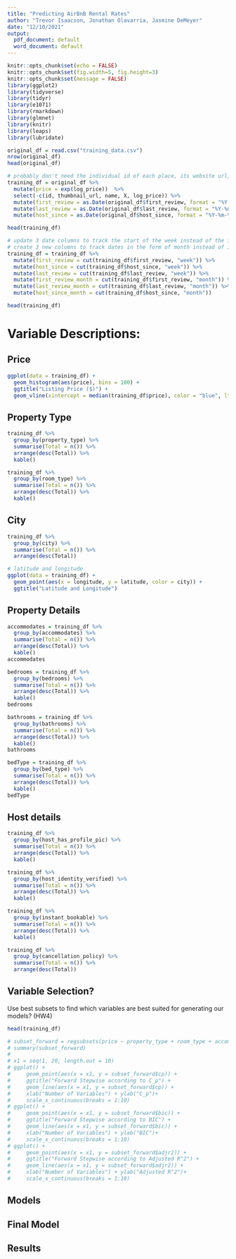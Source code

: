 ```yaml
---
title: "Predicting AirBnB Rental Rates"
author: "Trevor Isaacson, Jonathan Olavarria, Jasmine DeMeyer"
date: "12/10/2021"
output:
  pdf_document: default
  word_document: default
---
```


```r
knitr::opts_chunk$set(echo = FALSE)
knitr::opts_chunk$set(fig.width=5, fig.height=3) 
knitr::opts_chunk$set(message = FALSE)
library(ggplot2)
library(tidyverse)
library(tidyr)
library(e1071)
library(rmarkdown)
library(glmnet)
library(knitr)
library(leaps)
library(lubridate)
```

```r
original_df = read.csv("training_data.csv")
nrow(original_df)
head(original_df)
```

```r
# probably don't need the individual id of each place, its website url, name and converted log_price to price
training_df = original_df %>% 
  mutate(price = exp(log_price))  %>%
  select(-c(id, thumbnail_url, name, X, log_price)) %>%
  mutate(first_review = as.Date(original_df$first_review, format = "%Y-%m-%d")) %>%
  mutate(last_review = as.Date(original_df$last_review, format = "%Y-%m-%d")) %>%
  mutate(host_since = as.Date(original_df$host_since, format = "%Y-%m-%d")) 
```

```r
head(training_df)
```

```r
# update 3 date columns to track the start of the week instead of the individual date
# create 3 new columns to track dates in the form of month instead of individual date
training_df = training_df %>%
  mutate(first_review = cut(training_df$first_review, "week")) %>%
  mutate(host_since = cut(training_df$host_since, "week")) %>%
  mutate(last_review = cut(training_df$last_review, "week")) %>%
  mutate(first_review_month = cut(training_df$first_review, "month")) %>%
  mutate(last_review_month = cut(training_df$last_review, "month")) %>%
  mutate(host_since_month = cut(training_df$host_since, "month"))

```

```r
head(training_df)
```

# Variable Descriptions:
## Price
```r
ggplot(data = training_df) +
  geom_histogram(aes(price), bins = 100) +
  ggtitle("Listing Price ($)") + 
  geom_vline(xintercept = median(training_df$price), color = "blue", lty = 2)

```

## Property Type
```r
training_df %>%
  group_by(property_type) %>%
  summarise(Total = n()) %>%
  arrange(desc(Total)) %>%
  kable()

training_df %>%
  group_by(room_type) %>%
  summarise(Total = n()) %>%
  arrange(desc(Total)) %>%
  kable()
```

## City
```r
training_df %>%
  group_by(city) %>%
  summarise(Total = n()) %>%
  arrange(desc(Total))

# latitude and longitude
ggplot(data = training_df) +
  geom_point(aes(x = longitude, y = latitude, color = city)) +
  ggtitle("Latitude and Longitude")

```



## Property Details
```r
accommodates = training_df %>%
  group_by(accommodates) %>%
  summarise(Total = n()) %>%
  arrange(desc(Total)) %>%
  kable()
accommodates

bedrooms = training_df %>%
  group_by(bedrooms) %>%
  summarise(Total = n()) %>%
  arrange(desc(Total)) %>%
  kable()
bedrooms

bathrooms = training_df %>%
  group_by(bathrooms) %>%
  summarise(Total = n()) %>%
  arrange(desc(Total)) %>%
  kable()
bathrooms

bedType = training_df %>%
  group_by(bed_type) %>%
  summarise(Total = n()) %>%
  arrange(desc(Total)) %>%
  kable()
bedType

```

## Host details
```r
training_df %>%
  group_by(host_has_profile_pic) %>%
  summarise(Total = n()) %>%
  arrange(desc(Total)) %>%
  kable()

training_df %>%
  group_by(host_identity_verified) %>%
  summarise(Total = n()) %>%
  arrange(desc(Total)) %>%
  kable()

training_df %>%
  group_by(instant_bookable) %>%
  summarise(Total = n()) %>%
  arrange(desc(Total)) %>%
  kable()

training_df %>%
  group_by(cancellation_policy) %>%
  summarise(Total = n()) %>%
  arrange(desc(Total)) 
```


## Variable Selection?
Use best subsets to find which variables are best suited for generating our models? (HW4)
```r
head(training_df)
```

```r
# subset_forward = regsubsets(price ~ property_type + room_type + accommodates + bathrooms + bed_type + cancellation_policy + cleaning_fee + city + host_has_profile_pic + host_identity_verified + host_response_rate + host_since + instant_bookable + latitude + longitude + number_of_reviews + bedrooms + beds, data = training_df, nvmax = 10, method = "backward")
# summary(subset_forward)
# 
# x1 = seq(1, 20, length.out = 10)
# ggplot() + 
#     geom_point(aes(x = x1, y = subset_forward$cp)) + 
#     ggtitle("Forward Stepwise according to C_p") +
#     geom_line(aes(x = x1, y = subset_forward$cp)) + 
#     xlab("Number of Variables") + ylab("C_p")+ 
#     scale_x_continuous(breaks = 1:10)
# ggplot() + 
#     geom_point(aes(x = x1, y = subset_forward$bic)) + 
#     ggtitle("Forward Stepwise according to BIC") +
#     geom_line(aes(x = x1, y = subset_forward$bic)) + 
#     xlab("Number of Variables") + ylab("BIC")+ 
#     scale_x_continuous(breaks = 1:10)
# ggplot() + 
#     geom_point(aes(x = x1, y = subset_forward$adjr2)) + 
#     ggtitle("Forward Stepwise according to Adjusted R^2") +
#     geom_line(aes(x = x1, y = subset_forward$adjr2)) + 
#     xlab("Number of Variables") + ylab("Adjusted R^2")+ 
#     scale_x_continuous(breaks = 1:10)

```







## Models









## Final Model







## Results

















